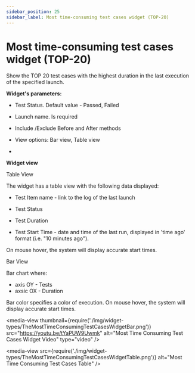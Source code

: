```yaml
---
sidebar_position: 25
sidebar_label: Most time-consuming test cases widget (TOP-20)
---
```


# Most time-consuming test cases widget (TOP-20)

Show the TOP 20 test cases with the highest duration in the last execution of the specified launch.

**Widget's parameters:**

- Test Status. Default value - Passed, Failed

- Launch name. Is required

- Include /Exclude  Before and After methods

- View options: Bar view, Table view
-

**Widget view**

Table View

The widget has a table view with the following data displayed:

- Test Item name - link to the log of the last launch

- Test Status

- Test Duration

- Test Start Time  - date and time of the last run, displayed in 'time ago' format (i.e. "10 minutes ago").

On mouse hover, the system will display accurate start times.

Bar View

Bar chart where:

- axis OY - Tests
- axsic OX - Duration

Bar color specifies a color of execution.
On mouse hover, the system will display accurate start times.

<media-view thumbnail={require('./img/widget-types/TheMostTimeConsumingTestCasesWidgetBar.png')} src="https://youtu.be/tYaPUW9Uwmk" alt="Most Time Consuming Test Cases Widget Video" type="video" />

<media-view src={require('./img/widget-types/TheMostTimeConsumingTestCasesWidgetTable.png')} alt="Most Time Consuming Test Cases Table" />